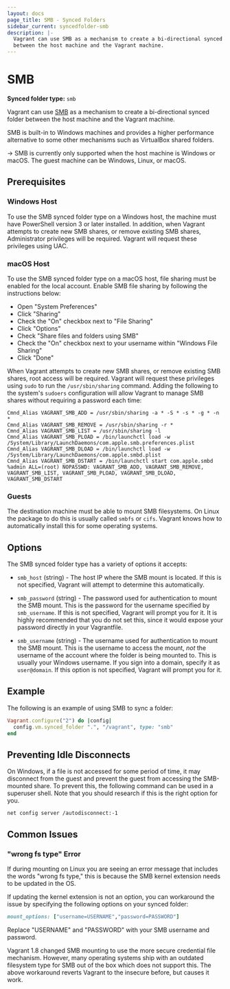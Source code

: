 ```yaml
---
layout: docs
page_title: SMB - Synced Folders
sidebar_current: syncedfolder-smb
description: |-
  Vagrant can use SMB as a mechanism to create a bi-directional synced folder
  between the host machine and the Vagrant machine.
---
```


# SMB

**Synced folder type:** `smb`

Vagrant can use [SMB](https://en.wikipedia.org/wiki/Server_Message_Block)
as a mechanism to create a bi-directional synced folder between the host
machine and the Vagrant machine.

SMB is built-in to Windows machines and provides a higher performance
alternative to some other mechanisms such as VirtualBox shared folders.

-> SMB is currently only supported when the host machine is Windows or
macOS. The guest machine can be Windows, Linux, or macOS.

## Prerequisites

### Windows Host

To use the SMB synced folder type on a Windows host, the machine must have
PowerShell version 3 or later installed. In addition, when Vagrant attempts
to create new SMB shares, or remove existing SMB shares, Administrator
privileges will be required. Vagrant will request these privileges using UAC.

### macOS Host

To use the SMB synced folder type on a macOS host, file sharing must be enabled
for the local account. Enable SMB file sharing by following the instructions
below:

- Open "System Preferences"
- Click "Sharing"
- Check the "On" checkbox next to "File Sharing"
- Click "Options"
- Check "Share files and folders using SMB"
- Check the "On" checkbox next to your username within "Windows File Sharing"
- Click "Done"

When Vagrant attempts to create new SMB shares, or remove existing SMB shares,
root access will be required. Vagrant will request these privileges using
`sudo` to run the `/usr/sbin/sharing` command. Adding the following to
the system's `sudoers` configuration will allow Vagrant to manage SMB shares
without requiring a password each time:

```
Cmnd_Alias VAGRANT_SMB_ADD = /usr/sbin/sharing -a * -S * -s * -g * -n *
Cmnd_Alias VAGRANT_SMB_REMOVE = /usr/sbin/sharing -r *
Cmnd_Alias VAGRANT_SMB_LIST = /usr/sbin/sharing -l
Cmnd_Alias VAGRANT_SMB_PLOAD = /bin/launchctl load -w /System/Library/LaunchDaemons/com.apple.smb.preferences.plist
Cmnd_Alias VAGRANT_SMB_DLOAD = /bin/launchctl load -w /System/Library/LaunchDaemons/com.apple.smbd.plist
Cmnd_Alias VAGRANT_SMB_DSTART = /bin/launchctl start com.apple.smbd
%admin ALL=(root) NOPASSWD: VAGRANT_SMB_ADD, VAGRANT_SMB_REMOVE, VAGRANT_SMB_LIST, VAGRANT_SMB_PLOAD, VAGRANT_SMB_DLOAD, VAGRANT_SMB_DSTART
```

### Guests

The destination machine must be able to mount SMB filesystems. On Linux
the package to do this is usually called `smbfs` or `cifs`. Vagrant knows
how to automatically install this for some operating systems.

## Options

The SMB synced folder type has a variety of options it accepts:

- `smb_host` (string) - The host IP where the SMB mount is located. If this
  is not specified, Vagrant will attempt to determine this automatically.

- `smb_password` (string) - The password used for authentication to mount
  the SMB mount. This is the password for the username specified by
  `smb_username`. If this is not specified, Vagrant will prompt you for it.
  It is highly recommended that you do not set this, since it would expose
  your password directly in your Vagrantfile.

- `smb_username` (string) - The username used for authentication to mount
  the SMB mount. This is the username to access the mount, _not_ the username
  of the account where the folder is being mounted to. This is usually your
  Windows username. If you sign into a domain, specify it as `user@domain`.
  If this option is not specified, Vagrant will prompt you for it.

## Example

The following is an example of using SMB to sync a folder:

```ruby
Vagrant.configure("2") do |config|
  config.vm.synced_folder ".", "/vagrant", type: "smb"
end
```

## Preventing Idle Disconnects

On Windows, if a file is not accessed for some period of time, it may
disconnect from the guest and prevent the guest from accessing the SMB-mounted
share. To prevent this, the following command can be used in a superuser
shell. Note that you should research if this is the right option for you.

```
net config server /autodisconnect:-1
```

## Common Issues

### "wrong fs type" Error

If during mounting on Linux you are seeing an error message that includes
the words "wrong fs type," this is because the SMB kernel extension needs to
be updated in the OS.

If updating the kernel extension is not an option, you can workaround the
issue by specifying the following options on your synced folder:

```ruby
mount_options: ["username=USERNAME","password=PASSWORD"]
```

Replace "USERNAME" and "PASSWORD" with your SMB username and password.

Vagrant 1.8 changed SMB mounting to use the more secure credential file
mechanism. However, many operating systems ship with an outdated filesystem
type for SMB out of the box which does not support this. The above workaround
reverts Vagrant to the insecure before, but causes it work.

